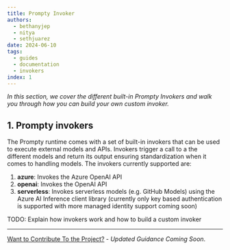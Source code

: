 ```yaml
---
title: Prompty Invoker
authors:
  - bethanyjep
  - nitya
  - sethjuarez
date: 2024-06-10
tags:
  - guides
  - documentation
  - invokers
index: 1
---
```


_In this section, we cover the different built-in Prompty Invokers and walk you through how you can build your own custom invoker._

## 1. Prompty invokers

The Prompty runtime comes with a set of built-in invokers that can be used to execute external models and APIs. 
Invokers trigger a call to a the different models and return its output ensuring standardization when it comes to handling models. The invokers currently supported are:

1. **azure**: Invokes the Azure OpenAI API
2. **openai**: Invokes the OpenAI API
3. **serverless**: Invokes serverless models (e.g. GitHub Models) using the Azure AI Inference client library (currently only key based authentication is supported with more managed identity support coming soon)


TODO: Explain how invokers work and how to build a custom invoker

---
[Want to Contribute To the Project?](/docs/contributing/) - _Updated Guidance Coming Soon_.
